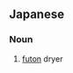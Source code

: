 ==Japanese==
{{ja-kanjitab|ふ|とん|かん|そう|き|yomi=on}}
{{wikipedia|futon dryer}}

===Noun===
{{ja-noun|ふとん かんそうき}}

# [[futon]] dryer